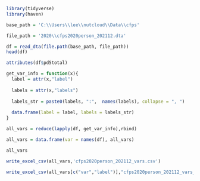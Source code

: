 ```r
library(tidyverse)
library(haven)
```

```r
base_path = 'C:\\Users\\lee\\nutcloud\\Data\\cfps'

file_path = '2020\\cfps2020person_202112.dta'

df = read_dta(file.path(base_path, file_path))
head(df)
```

```r
attributes(df$pd5total)
```

```r
get_var_info = function(x){
  label = attr(x,"label")
  
  labels = attr(x,"labels")
  
  labels_str = paste0(labels, ":",  names(labels), collapse = ", ")
  
  data.frame(label = label, labels = labels_str)
}

all_vars = reduce(lapply(df, get_var_info),rbind)

all_vars = data.frame(var = names(df), all_vars)

all_vars

```

```r
write_excel_csv(all_vars,'cfps2020person_202112_vars.csv')
```

```r
write_excel_csv(all_vars[c("var","label")],"cfps2020person_202112_vars_compact.csv")
```
